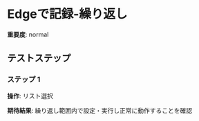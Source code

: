 # Edgeで記録-繰り返し

**重要度**: normal

## テストステップ

### ステップ 1

**操作**: リスト選択

**期待結果**:
繰り返し範囲内で設定・実行し正常に動作することを確認

